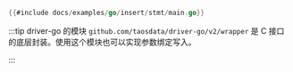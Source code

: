 ```go
{{#include docs/examples/go/insert/stmt/main.go}}
```

:::tip
driver-go 的模块 `github.com/taosdata/driver-go/v2/wrapper` 是 C 接口的底层封装。使用这个模块也可以实现参数绑定写入。

:::
